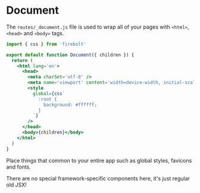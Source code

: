 <Metadata
  title='Getting Started: Document'
  description='Learn how to configure the root document in a new Firebolt app.'
/>

# Document

The `routes/_document.js` file is used to wrap all of your pages with `<html>`, `<head>` and `<body>` tags.

```jsx title='routes/_document.js' lineNumbers
import { css } from 'firebolt'

export default function Document({ children }) {
  return (
    <html lang='en'>
      <head>
        <meta charSet='utf-8' />
        <meta name='viewport' content='width=device-width, initial-scale=1' />
        <style
          global={css`
            :root {
              background: #ffffff;
            }
          `}
        />
      </head>
      <body>{children}</body>
    </html>
  )
}
```

Place things that common to your entire app such as global styles, favicons and fonts.

There are no special framework-specific components here, it's just regular old JSX!
